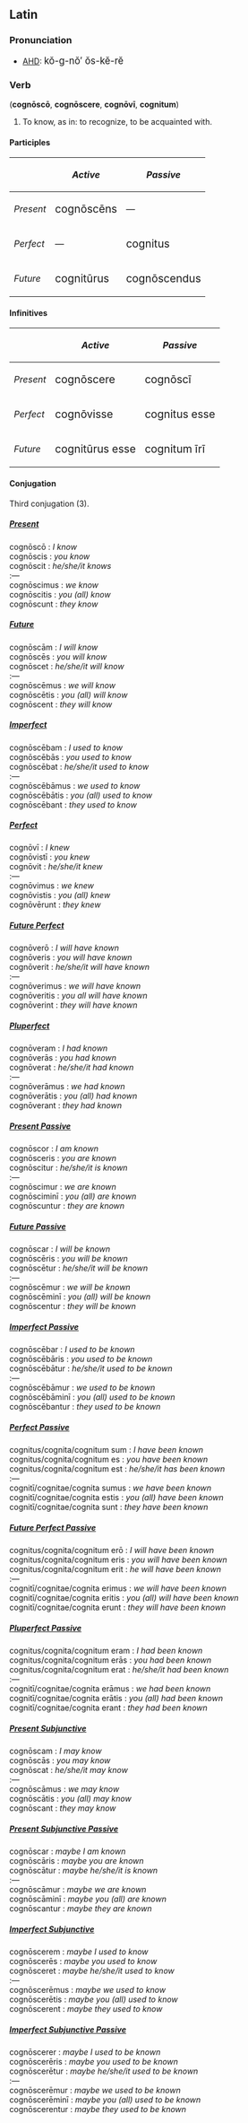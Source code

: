 ==Latin==
===Pronunciation===
* [[AHD]]: <big> k&#335;-g-n&#335;&prime; &#335;s-k&#277;-r&#277; </big>

===Verb===
('''cogn&#333;sc&#333;''', '''cogn&#333;scere''', '''cogn&#333;v&#299;''',  '''cognitum''')
# To know, as in: to recognize, to be acquainted with.

====Participles====
<!--'''Present Active Participle:''' <big> cogn&#333;sc&#275;ns </big> : ''knowing'' <br>
'''Perfect Passive Participle:''' <big> cognitus/cognita/cognitum </big> : ''having been known'' <br>
'''Future Active Participle:''' <big> cognit&#363;rus/cognit&#363;ra/cognit&#363;rum </big> : ''being about to know'' <br>
'''Future Passive Participle:''' <big> cogn&#333;scendus/cogn&#333;scenda/cogn&#333;scendum </big> : ''being about to be known'' <br>-->
{| cellpadding="5" border="1"
!
! ''Active''
! ''Passive''
|-
! ''Present''
| <big> cogn&#333;sc&#275;ns
| &mdash;
|-
! ''Perfect''
| &mdash;
| <big> cognitus
|-
! ''Future''
| <big> cognit&#363;rus
| <big> cogn&#333;scendus
|}


====Infinitives====
<!--'''Present Active Infinitive:''' <big> cogn&#333;scere </big> : ''to know'' <br>
'''Present Passive Infinitive:''' <big> cogn&#333;sc&#299; </big> : ''to be known'' <br>
'''Perfect Active Infinitive:''' <big> cogn&#333;visse </big> : ''to have known'' <br>
'''Perfect Passive Infinitive:''' <big> cognitus/cognita/cognitum esse </big> : ''to have been known'' <br>
'''Future Active Infinitive:''' <big> cognit&#363;rus/cognit&#363;ra/cognit&#363;rum esse </big> : ''to be about to know'' <br>
'''Future Passive Infinitive:''' <big> cognitum &#299;r&#299; </big> : ''to be about to be known'' <br>-->
{| cellpadding="5" border="1"
!
! ''Active''
! ''Passive''
|-
! ''Present''
| <big> cogn&#333;scere
| <big> cogn&#333;sc&#299;
|-
! ''Perfect''
| <big> cogn&#333;visse
| <big> cognitus esse
|-
! ''Future''
| <big> cognit&#363;rus esse
| <big> cognitum &#299;r&#299;
|}

====Conjugation====
Third conjugation (3).

=====<u>''Present''</u>=====
cogn&#333;sc&#333; : ''I know'' <br>
cogn&#333;scis : ''you know'' <br>
cogn&#333;scit : ''he/she/it knows'' <br>
:&mdash; <br>
cogn&#333;scimus : ''we know'' <br>
cogn&#333;scitis : ''you (all) know'' <br>
cogn&#333;scunt : ''they know'' <br>

=====<u>''Future''</u>=====
cogn&#333;sc&#257;m : ''I will know'' <br>
cogn&#333;sc&#275;s : ''you will know'' <br>
cogn&#333;scet : ''he/she/it will know'' <br>
:&mdash; <br>
cogn&#333;sc&#275;mus : ''we will know'' <br>
cogn&#333;sc&#275;tis : ''you (all) will know'' <br>
cogn&#333;scent : ''they will know'' <br>

=====<u>''Imperfect''</u>=====
cogn&#333;sc&#275;bam : ''I used to know'' <br>
cogn&#333;sc&#275;b&#257;s : ''you used to know'' <br>
cogn&#333;sc&#275;bat : ''he/she/it used to know'' <br>
:&mdash; <br>
cogn&#333;sc&#275;b&#257;mus : ''we used to know'' <br>
cogn&#333;sc&#275;b&#257;tis : ''you (all) used to know'' <br>
cogn&#333;sc&#275;bant : ''they used to know'' <br>

=====<u>''Perfect''</u>=====
cogn&#333;v&#299; : ''I knew''<br>
cogn&#333;vist&#299; : ''you knew''<br>
cogn&#333;vit : ''he/she/it knew''<br>
:&mdash; <br>
cogn&#333;vimus : ''we knew''<br>
cogn&#333;vistis : ''you (all) knew''<br>
cogn&#333;v&#275;runt : ''they knew''<br>

=====<u>''Future Perfect''</u>=====
cogn&#333;ver&#333; : ''I will have known''<br>
cogn&#333;veris : ''you will have known''<br>
cogn&#333;verit : ''he/she/it will have known'' <br>
:&mdash; <br>
cogn&#333;verimus : ''we will have known'' <br>
cogn&#333;veritis : ''you all will have known'' <br>
cogn&#333;verint : ''they will have known'' <br>

=====<u>''Pluperfect''</u>=====
cogn&#333;veram : ''I had known'' <br>
cogn&#333;ver&#257;s : ''you had known'' <br>
cogn&#333;verat : ''he/she/it had known'' <br>
:&mdash; <br>
cogn&#333;ver&#257;mus : ''we had known'' <br>
cogn&#333;ver&#257;tis : ''you (all) had known'' <br>
cogn&#333;verant : ''they had known'' <br>

=====<u>''Present Passive''</u>=====
cogn&#333;scor : ''I am known'' <br>
cogn&#333;sceris : ''you are known'' <br>
cogn&#333;scitur : ''he/she/it is known'' <br>
:&mdash; <br>
cogn&#333;scimur : ''we are known'' <br>
cogn&#333;scimin&#299; : ''you (all) are known'' <br>
cogn&#333;scuntur : ''they are known'' <br>

=====<u>''Future Passive''</u>=====
cogn&#333;scar : ''I will be known'' <br>
cogn&#333;sc&#275;ris : ''you will be known'' <br>
cogn&#333;sc&#275;tur : ''he/she/it will be known'' <br>
:&mdash; <br>
cogn&#333;sc&#275;mur : ''we will be known'' <br>
cogn&#333;sc&#275;min&#299; : ''you (all) will be known'' <br>
cogn&#333;scentur : ''they will be known'' <br>

=====<u>''Imperfect Passive''</u>=====
cogn&#333;sc&#275;bar : ''I used to be known'' <br>
cogn&#333;sc&#275;b&#257;ris : ''you used to be known'' <br>
cogn&#333;sc&#275;b&#257;tur : ''he/she/it used to be known'' <br>
:&mdash; <br>
cogn&#333;sc&#275;b&#257;mur : ''we used to be known'' <br>
cogn&#333;sc&#275;b&#257;min&#299; : ''you (all) used to be known'' <br>
cogn&#333;sc&#275;bantur : ''they used to be known'' <br>

=====<u>''Perfect Passive''</u>=====
cognitus/cognita/cognitum sum : ''I have been known'' <br>
cognitus/cognita/cognitum es : ''you have been known'' <br>
cognitus/cognita/cognitum est : ''he/she/it has been known'' <br>
:&mdash; <br>
cognit&#299;/cognitae/cognita sumus : ''we have been known'' <br>
cognit&#299;/cognitae/cognita estis : ''you (all) have been known'' <br>
cognit&#299;/cognitae/cognita sunt : ''they have been known'' <br>

=====<u>''Future Perfect Passive''</u>=====
cognitus/cognita/cognitum er&#333; : ''I will have been known'' <br>
cognitus/cognita/cognitum eris : ''you will have been known'' <br>
cognitus/cognita/cognitum erit : ''he will have been known'' <br>
:&mdash; <br>
cognit&#299;/cognitae/cognita erimus : ''we will have been known'' <br>
cognit&#299;/cognitae/cognita eritis : ''you (all) will have been known'' <br>
cognit&#299;/cognitae/cognita erunt : ''they will have been known'' <br>

=====<u>''Pluperfect Passive''</u>=====
cognitus/cognita/cognitum eram : ''I had been known'' <br>
cognitus/cognita/cognitum er&#257;s : ''you had been known'' <br>
cognitus/cognita/cognitum erat : ''he/she/it had been known'' <br>
:&mdash; <br>
cognit&#299;/cognitae/cognita er&#257;mus : ''we had been known'' <br>
cognit&#299;/cognitae/cognita er&#257;tis : ''you (all) had been known'' <br>
cognit&#299;/cognitae/cognita erant : ''they had been known'' <br>

=====<u>''Present Subjunctive''</u>=====
cogn&#333;scam : ''I may know'' <br>
cogn&#333;sc&#257;s : ''you may know'' <br>
cogn&#333;scat : ''he/she/it may know'' <br>
:&mdash; <br>
cogn&#333;sc&#257;mus : ''we may know'' <br>
cogn&#333;sc&#257;tis : ''you (all) may know'' <br>
cogn&#333;scant : ''they may know'' <br>

=====<u>''Present Subjunctive Passive''</u>=====
cogn&#333;scar : ''maybe I am known'' <br>
cogn&#333;sc&#257;ris : ''maybe you are known'' <br>
cogn&#333;sc&#257;tur : ''maybe he/she/it is known'' <br>
:&mdash; <br>
cogn&#333;sc&#257;mur : ''maybe we are known'' <br>
cogn&#333;sc&#257;min&#299; : ''maybe you (all) are known'' <br>
cogn&#333;scantur : ''maybe they are known'' <br>

=====<u>''Imperfect Subjunctive''</u>=====
cogn&#333;scerem : ''maybe I used to know'' <br>
cogn&#333;scer&#275;s : ''maybe you used to know'' <br>
cogn&#333;sceret : ''maybe he/she/it used to know'' <br>
:&mdash; <br>
cogn&#333;scer&#275;mus : ''maybe we used to know'' <br>
cogn&#333;scer&#275;tis : ''maybe you (all) used to know'' <br>
cogn&#333;scerent : ''maybe they used to know'' <br>

=====<u>''Imperfect Subjunctive Passive''</u>=====
cogn&#333;scerer : ''maybe I used to be known'' <br>
cogn&#333;scer&#275;ris : ''maybe you used to be known'' <br>
cogn&#333;scer&#275;tur : ''maybe he/she/it used to be known'' <br>
:&mdash; <br>
cogn&#333;scer&#275;mur : ''maybe we used to be known'' <br>
cogn&#333;scer&#275;min&#299; : ''maybe you (all) used to be known'' <br>
cogn&#333;scerentur : ''maybe they used to be known'' <br>
